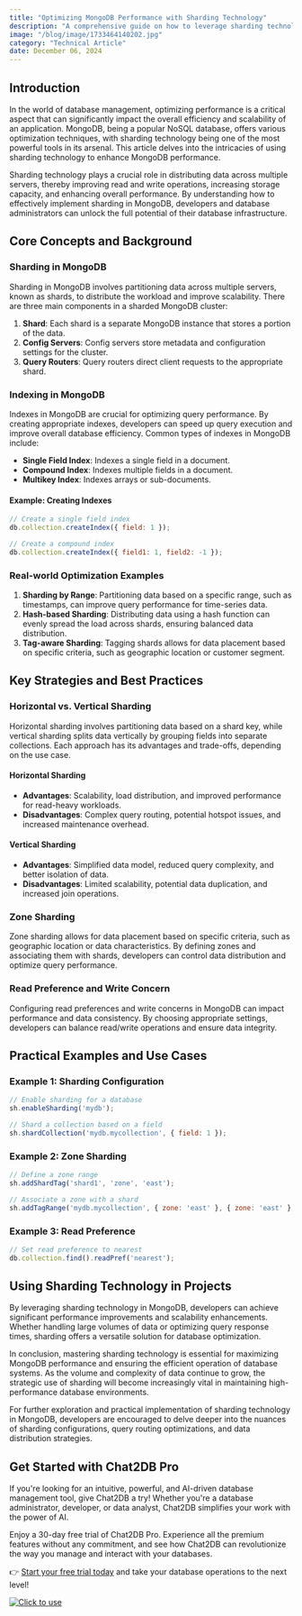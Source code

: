 ```yaml
---
title: "Optimizing MongoDB Performance with Sharding Technology"
description: "A comprehensive guide on how to leverage sharding technology to optimize MongoDB performance, including key strategies, best practices, and practical examples."
image: "/blog/image/1733464140202.jpg"
category: "Technical Article"
date: December 06, 2024
---
```


## Introduction

In the world of database management, optimizing performance is a critical aspect that can significantly impact the overall efficiency and scalability of an application. MongoDB, being a popular NoSQL database, offers various optimization techniques, with sharding technology being one of the most powerful tools in its arsenal. This article delves into the intricacies of using sharding technology to enhance MongoDB performance.

Sharding technology plays a crucial role in distributing data across multiple servers, thereby improving read and write operations, increasing storage capacity, and enhancing overall performance. By understanding how to effectively implement sharding in MongoDB, developers and database administrators can unlock the full potential of their database infrastructure.

## Core Concepts and Background

### Sharding in MongoDB

Sharding in MongoDB involves partitioning data across multiple servers, known as shards, to distribute the workload and improve scalability. There are three main components in a sharded MongoDB cluster:

1. **Shard**: Each shard is a separate MongoDB instance that stores a portion of the data.
2. **Config Servers**: Config servers store metadata and configuration settings for the cluster.
3. **Query Routers**: Query routers direct client requests to the appropriate shard.

### Indexing in MongoDB

Indexes in MongoDB are crucial for optimizing query performance. By creating appropriate indexes, developers can speed up query execution and improve overall database efficiency. Common types of indexes in MongoDB include:

- **Single Field Index**: Indexes a single field in a document.
- **Compound Index**: Indexes multiple fields in a document.
- **Multikey Index**: Indexes arrays or sub-documents.

#### Example: Creating Indexes

```javascript
// Create a single field index
db.collection.createIndex({ field: 1 });

// Create a compound index
db.collection.createIndex({ field1: 1, field2: -1 });
```

### Real-world Optimization Examples

1. **Sharding by Range**: Partitioning data based on a specific range, such as timestamps, can improve query performance for time-series data.
2. **Hash-based Sharding**: Distributing data using a hash function can evenly spread the load across shards, ensuring balanced data distribution.
3. **Tag-aware Sharding**: Tagging shards allows for data placement based on specific criteria, such as geographic location or customer segment.

## Key Strategies and Best Practices

### Horizontal vs. Vertical Sharding

Horizontal sharding involves partitioning data based on a shard key, while vertical sharding splits data vertically by grouping fields into separate collections. Each approach has its advantages and trade-offs, depending on the use case.

#### Horizontal Sharding

- **Advantages**: Scalability, load distribution, and improved performance for read-heavy workloads.
- **Disadvantages**: Complex query routing, potential hotspot issues, and increased maintenance overhead.

#### Vertical Sharding

- **Advantages**: Simplified data model, reduced query complexity, and better isolation of data.
- **Disadvantages**: Limited scalability, potential data duplication, and increased join operations.

### Zone Sharding

Zone sharding allows for data placement based on specific criteria, such as geographic location or data characteristics. By defining zones and associating them with shards, developers can control data distribution and optimize query performance.

### Read Preference and Write Concern

Configuring read preferences and write concerns in MongoDB can impact performance and data consistency. By choosing appropriate settings, developers can balance read/write operations and ensure data integrity.

## Practical Examples and Use Cases

### Example 1: Sharding Configuration

```javascript
// Enable sharding for a database
sh.enableSharding('mydb');

// Shard a collection based on a field
sh.shardCollection('mydb.mycollection', { field: 1 });
```

### Example 2: Zone Sharding

```javascript
// Define a zone range
sh.addShardTag('shard1', 'zone', 'east');

// Associate a zone with a shard
sh.addTagRange('mydb.mycollection', { zone: 'east' }, { zone: 'east' }, 'shard1');
```

### Example 3: Read Preference

```javascript
// Set read preference to nearest
db.collection.find().readPref('nearest');
```

## Using Sharding Technology in Projects

By leveraging sharding technology in MongoDB, developers can achieve significant performance improvements and scalability enhancements. Whether handling large volumes of data or optimizing query response times, sharding offers a versatile solution for database optimization.

In conclusion, mastering sharding technology is essential for maximizing MongoDB performance and ensuring the efficient operation of database systems. As the volume and complexity of data continue to grow, the strategic use of sharding will become increasingly vital in maintaining high-performance database environments.

For further exploration and practical implementation of sharding technology in MongoDB, developers are encouraged to delve deeper into the nuances of sharding configurations, query routing optimizations, and data distribution strategies.


## Get Started with Chat2DB Pro

If you're looking for an intuitive, powerful, and AI-driven database management tool, give Chat2DB a try! Whether you're a database administrator, developer, or data analyst, Chat2DB simplifies your work with the power of AI.

Enjoy a 30-day free trial of Chat2DB Pro. Experience all the premium features without any commitment, and see how Chat2DB can revolutionize the way you manage and interact with your databases.

👉 [Start your free trial today](https://chat2db.ai/pricing) and take your database operations to the next level!


[![Click to use](/image/blog/bg/chat2db.jpg)](https://chat2db.ai/)

